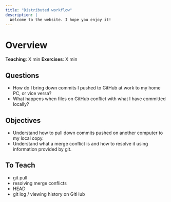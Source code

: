 ```yaml
---
title: "Distributed workflow"
description: |
  Welcome to the website. I hope you enjoy it!
---
```


# Overview
**Teaching**: X min
**Exercises**: X min

## Questions
* How do I bring down commits I pushed to GitHub at work to my home PC, or vice versa?
* What happens when files on GitHub conflict with what I have committed locally? 

## Objectives
* Understand how to pull down commits pushed on another computer to my local copy.
* Understand what a merge conflict is and how to resolve it using information provided by git.

## To Teach
* git pull
* resolving merge conflicts
* HEAD
* git log / viewing history on GitHub

